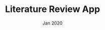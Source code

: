 ---
company: n/a
title: Literature Review App
date: Jan 2020
order: Jan 2020
description: [app made for CS URG biran]
journey: true
skills: [node, jquery, html, css, mysql]
new: [node, jquery, mysql]
company_short: n/a
type: Project – Lit Review App
learned: Creating a 3-tier web application and storing data in a SQL database
---